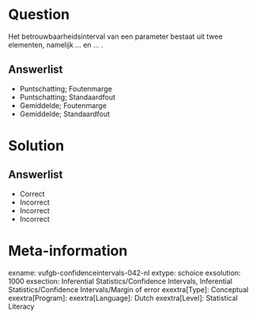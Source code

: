 Question
========

Het betrouwbaarheidsinterval van een parameter bestaat uit twee elementen, namelijk ... en ... .
  
Answerlist
----------
* Puntschatting; Foutenmarge
* Puntschatting; Standaardfout
* Gemiddelde; Foutenmarge
* Gemiddelde; Standaardfout

Solution
========

Answerlist
----------
* Correct
* Incorrect
* Incorrect
* Incorrect

Meta-information
================
exname: vufgb-confidenceintervals-042-nl
extype: schoice
exsolution: 1000
exsection: Inferential Statistics/Confidence Intervals, Inferential Statistics/Confidence Intervals/Margin of error
exextra[Type]: Conceptual
exextra[Program]: 
exextra[Language]: Dutch
exextra[Level]: Statistical Literacy
